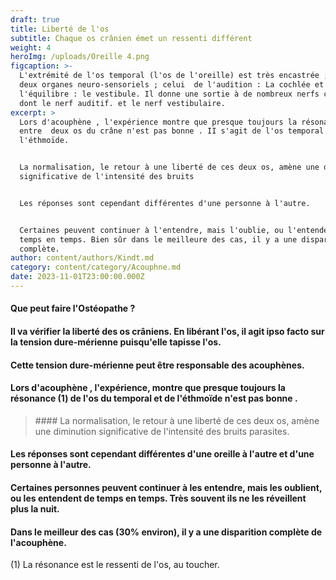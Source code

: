```yaml
---
draft: true
title: Liberté de l'os
subtitle: Chaque os crânien émet un ressenti différent
weight: 4
heroImg: /uploads/Oreille 4.png
figcaption: >-
  L'extrémité de l'os temporal (l'os de l'oreille) est très encastrée ; il loge
  deux organes neuro-sensoriels ; celui  de l'audition : La cochlée et  celui de
  l'équilibre : le vestibule. Il donne une sortie à de nombreux nerfs crâniens
  dont le nerf auditif. et le nerf vestibulaire.
excerpt: >
  Lors d'acouphène , l'expérience montre que presque toujours la résonance {1]
  entre  deux os du crâne n'est pas bonne . II s'agit de l'os temporal et de
  l'éthmoïde.


  La normalisation, le retour à une liberté de ces deux os, amène une diminution
  significative de l'intensité des bruits


  Les réponses sont cependant différentes d'une personne à l'autre.


  Certaines peuvent continuer à l'entendre, mais l'oublie, ou l'entendent de
  temps en temps. Bien sûr dans le meilleure des cas, il y a une disparition
  complète.
author: content/authors/Kindt.md
category: content/category/Acouphne.md
date: 2023-11-01T23:00:00.000Z
---
```


<Space height={26} />

#### Que peut faire l'Ostéopathe ?

<Space height={20} />

#### Il va vérifier la liberté des os crâniens. En libérant l'os, il agit ipso facto sur la tension dure-mérienne puisqu'elle  tapisse l'os.

<Space height={10} />

#### **Cette tension dure-mérienne peut être responsable des acouphènes.**

<Space height={12} />

#### Lors d'acouphène , l'expérience,  montre que presque toujours la résonance (1) de l'os du temporal et de l'éthmoïde n'est pas bonne .

<Space height={40} />

<BlockQuote>
  #### La normalisation, le retour à une liberté de ces deux os, amène une diminution significative de l'intensité des bruits parasites.
</BlockQuote>

####

<Space height={32} />

#### &#x20;Les réponses sont cependant différentes d'une oreille à l'autre et d'une personne à l'autre.

#### Certaines personnes peuvent continuer à les entendre, mais les oublient, ou les entendent de temps en temps. Très souvent ils ne les réveillent plus la nuit.

#### Dans le meilleur des cas (30% environ), il y a une disparition complète de l'acouphène.

(1) La résonance est le ressenti de l'os, au toucher.

